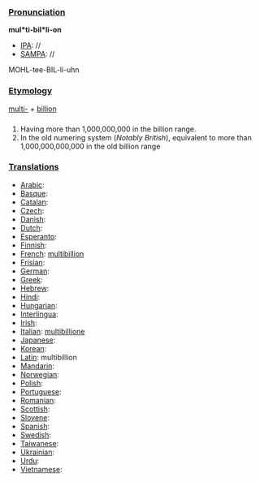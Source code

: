 ===[[Pronunciation]]===

'''mul*ti-bil*li-on'''
*[[IPA]]: //
*[[SAMPA]]: //
MOHL-tee-BIL-li-uhn
===[[Etymology]]===
[[multi-]] + [[billion]]
===[[]]===
#Having more than 1,000,000,000 in the billion range.
#In the old numering system (''Notably British''), equivalent to more than 1,000,000,000,000 in the old billion range
===[[Translations]]===

*[[Arabic]]:
*[[Basque]]:
*[[Catalan]]:
*[[Czech]]:
*[[Danish]]:
*[[Dutch]]:
*[[Esperanto]]:
*[[Finnish]]:
*[[French]]: [[multibillion]]
*[[Frisian]]:
*[[German]]:
*[[Greek]]: 
*[[Hebrew]]:
*[[Hindi]]:
*[[Hungarian]]:
*[[Interlingua]]:
*[[Irish]]:
*[[Italian]]: [[multibillione]]
*[[Japanese]]:
*[[Korean]]:
*[[Latin]]: multibillion
*[[Mandarin]]:
*[[Norwegian]]:
*[[Polish]]:
*[[Portuguese]]:
*[[Romanian]]:
*[[Scottish]]:
*[[Slovene]]:
*[[Spanish]]:
*[[Swedish]]:
*[[Taiwanese]]:
*[[Ukrainian]]:
*[[Urdu]]:
*[[Vietnamese]]: